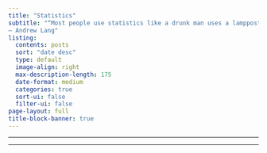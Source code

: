 ```yaml
---
title: "Statistics"
subtitle: "“Most people use statistics like a drunk man uses a lamppost; more for support than illumination”
― Andrew Lang"
listing:
  contents: posts
  sort: "date desc"
  type: default
  image-align: right
  max-description-length: 175
  date-format: medium
  categories: true
  sort-ui: false
  filter-ui: false
page-layout: full
title-block-banner: true
---
```


------------------------------------------------------------------------

------------------------------------------------------------------------

